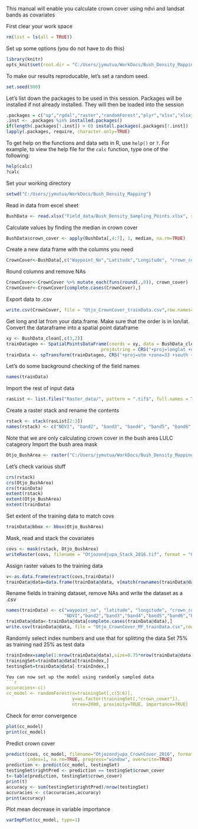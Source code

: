 This manual will enable you calculate crown cover using ndvi and landsat bands as covariates

First clear your work space
```r
rm(list = ls(all = TRUE))
```

Set up some options (you do not have to do this)
```r
library(knitr)
opts_knit$set(root.dir = "C:/Users/jymutua/WorkDocs/Bush_Density_Mapping")
```

To make our results reproducable, let's set a random seed.
```r
set.seed(500)
```

Let's list down the packages to be used in this session. Packages will be installed if not already installed.
They will then be loaded into the session
```r
.packages = c("sp","rgdal","raster","randomForest","plyr","xlsx","xlsxjars","dplyr","caret","car")
.inst <- .packages %in% installed.packages()
if(length(.packages[!.inst]) > 0) install.packages(.packages[!.inst])
lapply(.packages, require, character.only=TRUE)
```

To get help on the functions and data sets in R, use `help()` or `?`. For example, to view the help file for the `calc` function, type one of the following:
```r
help(calc)
?calc
```

Set your working directory
```r
setwd("C:/Users/jymutua/WorkDocs/Bush_Density_Mapping")
```

Read in data from excel sheet
```r
BushData <- read.xlsx("Field_data/Bush_Density_Sampling_Points.xlsx", sheetName = "BushDensity", header=TRUE)
```

Calculate values by finding the median in crown cover
```r
BushData$crown_cover <- apply(BushData[,4:7], 1, median, na.rm=TRUE)
```

Create a new data frame with the columns you need
```r
CrownCover<-BushData[,c("Waypoint_No","Latitude","Longitude", "crown_cover")]
```

Round columns and remove NAs
```r
CrownCover<-CrownCover %>% mutate_each(funs(round(.,0)), crown_cover)
CrownCover<-CrownCover[complete.cases(CrownCover),]
```

Export data to .csv
```r
write.csv(CrownCover, file = "Otjo_CrownCover_trainData.csv",row.names=FALSE)
```

Get long and lat from your data.frame. Make sure that the order is in lon/lat.
Convert the dataraframe into a spatial point dataframe
```r
xy <- BushData_clean[,c(3,2)]
trainDatageo <- SpatialPointsDataFrame(coords = xy, data = BushData_clean,
                                    proj4string = CRS("+proj=longlat +datum=WGS84"))
trainData <- spTransform(trainDatageo, CRS('+proj=utm +zone=33 +south +datum=WGS84'))
```

Let's do some background checking of the field names
```r
names(trainData)
```

Import the rest of input data
```r
rasList <- list.files("Raster_data/", pattern = ".tif$", full.names = TRUE)
```

Create a raster stack and rename the contents
```r
rstack <- stack(rasList[2:3])
names(rstack) <- c("NDVI", "band2", "band3", "band4", "band5", "band6", "band7")
```

Note that we are only calculating crown cover in the bush area LULC catageory
Import the bush area mask
```r
Otjo_BushArea <- raster("C:/Users/jymutua/WorkDocs/Bush_Density_Mapping/Raster_data/Other_data/Otjozondjupa_BushArea_2016.tif")
```

Let's check various stuff
```r
crs(rstack)
crs(Otjo_BushArea)
crs(trainData)
extent(rstack)
extent(Otjo_BushArea)
extent(trainData)
```

Set extent of the training data to match covs
```r
trainData@bbox <- bbox(Otjo_BushArea)
```

Mask, read and stack the covariates
```r
covs <- mask(rstack, Otjo_BushArea)
writeRaster(covs, filename = "Otjozondjupa_Stack_2016.tif", format = "GTiff", overwrite = TRUE)
```

Assign raster values to the training data
```r
v<-as.data.frame(extract(covs,trainData))
trainData@data=data.frame(trainData@data, v[match(rownames(trainData@data),rownames(v)),])
```

Rename fields in training dataset, remove NAs and write the dataset as a .csv
```r
names(trainData) <- c("waypoint_no", "latitude", "longitude", "crown_cover", 
                      "NDVI","band2","band3","band4","band5","band6","band7")
trainData@data<-trainData@data[complete.cases(trainData@data),]
write.csv(trainData@data, file = "Otjo_CrownCover_MF_trainData.csv",row.names=FALSE)
```

Randomly select index numbers and use that for splitting the data
Set 75% as training nad 25% as test data
```r
trainIndex=sample(1:nrow(trainData@data),size=0.75*nrow(trainData@data))
trainingSet=trainData@data[trainIndex,]
testingSet=trainData@data[-trainIndex,]

You can now set up the model using randomly sampled data
```r
accuracies<-c()
cc_model <- randomForest(x=trainingSet[,c(5:6)],
                         y=as.factor(trainingSet[,"crown_cover"]), 
                         ntree=2000, proximity=TRUE, importance=TRUE)
````

Check for error convergence
```r
plot(cc_model)
print(cc_model)
```

Predict crown cover
```r
predict(covs, cc_model, filename="Otjozondjupa_CrownCover_2016", format='GTiff', type="response", 
        index=1, na.rm=TRUE, progress="window", overwrite=TRUE)
prediction <- predict(cc_model, testingSet)
testingSet$rightPred <- prediction == testingSet$crown_cover
t<-table(prediction, testingSet$crown_cover)
print(t)
accuracy <- sum(testingSet$rightPred)/nrow(testingSet)
accuracies <- c(accuracies,accuracy)
print(accuracy)
```

Plot mean decrease in variable importance
```r
varImpPlot(cc_model, type=1)
```
